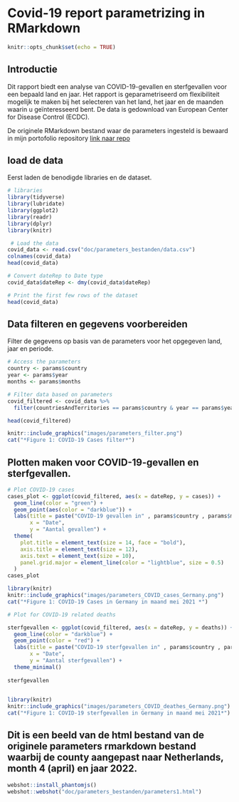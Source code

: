 
# Covid-19 report parametrizing in RMarkdown

```r
knitr::opts_chunk$set(echo = TRUE)
```

## Introductie
Dit rapport biedt een analyse van COVID-19-gevallen en sterfgevallen voor een bepaald land en jaar. Het rapport is geparametriseerd om flexibiliteit mogelijk te maken bij het selecteren van het land, het jaar en de maanden waarin u geïnteresseerd bent.
De data is gedownload van European Center for Disease Control (ECDC).

De originele RMarkdown bestand waar de parameters ingesteld is bewaard in mijn portofolio repository [link naar repo](https://github.com/MarianaMousa1/MarianaPortofolio)

## load de data 
Eerst laden de benodigde libraries en de dataset.
```r
# libraries
library(tidyverse)
library(lubridate)
library(ggplot2)
library(readr)
library(dplyr)
library(knitr)

 # Load the data
covid_data <- read.csv("doc/parameters_bestanden/data.csv")
colnames(covid_data)
head(covid_data)

# Convert dateRep to Date type
covid_data$dateRep <- dmy(covid_data$dateRep)

# Print the first few rows of the dataset
head(covid_data)

```

## Data filteren en gegevens voorbereiden
Filter de gegevens op basis van de parameters voor het opgegeven land, jaar en periode.

```r
# Access the parameters
country <- params$country
year <- params$year
months <- params$months

```

```r
# Filter data based on parameters
covid_filtered <- covid_data %>%
  filter(countriesAndTerritories == params$country & year == params$year & month %in% params$months)

head(covid_filtered)
```

```r
knitr::include_graphics("images/parameters_filter.png")
cat("*Figure 1: COVID-19 Cases filter*") 
```


## Plotten maken voor COVID-19-gevallen en sterfgevallen.

```r
# Plot COVID-19 cases
cases_plot <- ggplot(covid_filtered, aes(x = dateRep, y = cases)) +
  geom_line(color = "green") +
  geom_point(aes(color = "darkblue")) +
  labs(title = paste("COVID-19 gevallen in" , params$country , params$months , params$year , sep = " "),
       x = "Date",
       y = "Aantal gevallen") +
  theme(
    plot.title = element_text(size = 14, face = "bold"),
    axis.title = element_text(size = 12),
    axis.text = element_text(size = 10),
    panel.grid.major = element_line(color = "lightblue", size = 0.5)
  )
cases_plot

```

```r
library(knitr)
knitr::include_graphics("images/parameters_COVID_cases_Germany.png")
cat("*Figure 1: COVID-19 Cases in Germany in maand mei 2021 *")
```

```r

# Plot for COVID-19 related deaths

sterfgevallen <- ggplot(covid_filtered, aes(x = dateRep, y = deaths)) +
  geom_line(color = "darkblue") +
  geom_point(color = "red") +
  labs(title = paste("COVID-19 sterfgevallen in" , params$country , params$months , params$year, sep = " "),
       x = "Date",
       y = "Aantal sterfgevallen") +
  theme_minimal()
 
sterfgevallen
  
```

```r
library(knitr)
knitr::include_graphics("images/parameters_COVID_deathes_Germany.png")
cat("*Figure 1: COVID-19 sterfgevallen in Germany in maand mei 2021*")
```


## Dit is een beeld van de html bestand van de originele parameters rmarkdown bestand waarbij de county aangepast naar Netherlands, month 4 (april) en jaar 2022.

```r
webshot::install_phantomjs()
webshot::webshot("doc/parameters_bestanden/parameters1.html")
```









